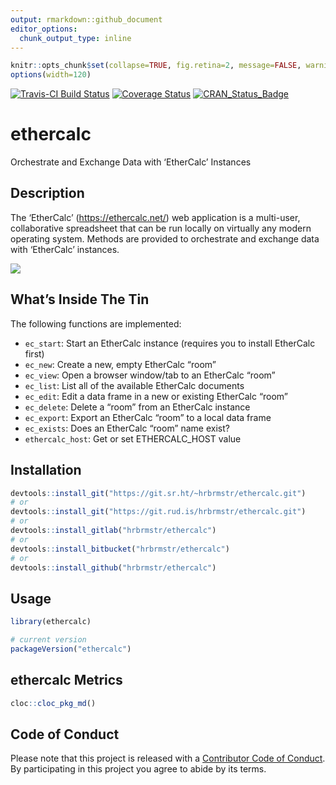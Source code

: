 ```yaml
---
output: rmarkdown::github_document
editor_options: 
  chunk_output_type: inline
---
```

```r
knitr::opts_chunk$set(collapse=TRUE, fig.retina=2, message=FALSE, warning=FALSE)
options(width=120)
```

[![Travis-CI Build Status](https://travis-ci.org/hrbrmstr/ethercalc.svg?branch=master)](https://travis-ci.org/hrbrmstr/ethercalc) 
[![Coverage Status](https://codecov.io/gh/hrbrmstr/ethercalc/branch/master/graph/badge.svg)](https://codecov.io/gh/hrbrmstr/ethercalc)
[![CRAN_Status_Badge](https://www.r-pkg.org/badges/version/ethercalc)](https://cran.r-project.org/package=ethercalc)

# ethercalc

Orchestrate and Exchange Data with 'EtherCalc' Instances

## Description

The 'EtherCalc' (<https://ethercalc.net/>) web application is a multi-user, 
collaborative spreadsheet that can be run locally on virtually any modern operating system. Methods are provided to orchestrate and exchange data with 'EtherCalc' instances.

![](man/figures/ethercalc-example.gif)

## What's Inside The Tin

The following functions are implemented:

- `ec_start`:	Start an EtherCalc instance (requires you to install EtherCalc first)
- `ec_new`:	Create a new, empty EtherCalc "room"
- `ec_view`:	Open a browser window/tab to an EtherCalc "room"
- `ec_list`:	List all of the available EtherCalc documents
- `ec_edit`:	Edit a data frame in a new or existing EtherCalc "room"
- `ec_delete`:	Delete a "room" from an EtherCalc instance
- `ec_export`:	Export an EtherCalc "room" to a local data frame
- `ec_exists`:	Does an EtherCalc "room" name exist?
- `ethercalc_host`:	Get or set ETHERCALC_HOST value

## Installation

```r
devtools::install_git("https://git.sr.ht/~hrbrmstr/ethercalc.git")
# or
devtools::install_git("https://git.rud.is/hrbrmstr/ethercalc.git")
# or
devtools::install_gitlab("hrbrmstr/ethercalc")
# or
devtools::install_bitbucket("hrbrmstr/ethercalc")
# or
devtools::install_github("hrbrmstr/ethercalc")
```

## Usage

```r
library(ethercalc)

# current version
packageVersion("ethercalc")

```

## ethercalc Metrics

```r
cloc::cloc_pkg_md()
```

## Code of Conduct

Please note that this project is released with a [Contributor Code of Conduct](CONDUCT.md). 
By participating in this project you agree to abide by its terms.
